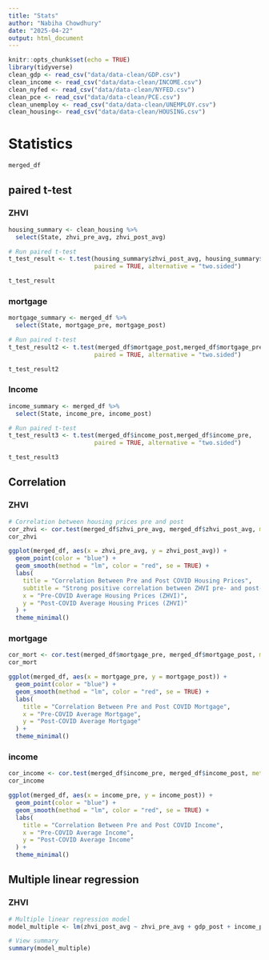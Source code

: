 ```yaml
---
title: "Stats"
author: "Nabiha Chowdhury"
date: "2025-04-22"
output: html_document
---
```


```r
knitr::opts_chunk$set(echo = TRUE)
library(tidyverse)
clean_gdp <- read_csv("data/data-clean/GDP.csv")
clean_income <- read_csv("data/data-clean/INCOME.csv")
clean_nyfed <- read_csv("data/data-clean/NYFED.csv")
clean_pce <- read_csv("data/data-clean/PCE.csv")
clean_unemploy <- read_csv("data/data-clean/UNEMPLOY.csv")
clean_housing<- read_csv("data/data-clean/HOUSING.csv")
```

# Statistics

```r
merged_df
```

## paired t-test

### ZHVI

```r

housing_summary <- clean_housing %>%
  select(State, zhvi_pre_avg, zhvi_post_avg)

# Run paired t-test 
t_test_result <- t.test(housing_summary$zhvi_post_avg, housing_summary$zhvi_pre_avg, 
                        paired = TRUE, alternative = "two.sided")

t_test_result
```

### mortgage

```r
mortgage_summary <- merged_df %>%
  select(State, mortgage_pre, mortgage_post)

# Run paired t-test 
t_test_result2 <- t.test(merged_df$mortgage_post,merged_df$mortgage_pre, 
                        paired = TRUE, alternative = "two.sided")

t_test_result2
```

### Income

```r
income_summary <- merged_df %>%
  select(State, income_pre, income_post)

# Run paired t-test 
t_test_result3 <- t.test(merged_df$income_post,merged_df$income_pre, 
                        paired = TRUE, alternative = "two.sided")

t_test_result3
```

## Correlation

### ZHVI

```r
# Correlation between housing prices pre and post
cor_zhvi <- cor.test(merged_df$zhvi_pre_avg, merged_df$zhvi_post_avg, method = "pearson")
cor_zhvi

ggplot(merged_df, aes(x = zhvi_pre_avg, y = zhvi_post_avg)) +
  geom_point(color = "blue") + 
  geom_smooth(method = "lm", color = "red", se = TRUE) + 
  labs(
    title = "Correlation Between Pre and Post COVID Housing Prices",
    subtitle = "Strong positive correlation between ZHVI pre- and post-pandemic",
    x = "Pre-COVID Average Housing Prices (ZHVI)",
    y = "Post-COVID Average Housing Prices (ZHVI)"
  ) +
  theme_minimal()
```

### mortgage

```r
cor_mort <- cor.test(merged_df$mortgage_pre, merged_df$mortgage_post, method = "pearson")
cor_mort

ggplot(merged_df, aes(x = mortgage_pre, y = mortgage_post)) +
  geom_point(color = "blue") + 
  geom_smooth(method = "lm", color = "red", se = TRUE) + 
  labs(
    title = "Correlation Between Pre and Post COVID Mortgage",
    x = "Pre-COVID Average Mortgage",
    y = "Post-COVID Average Mortgage"
  ) +
  theme_minimal()
```

### income

```r
cor_income <- cor.test(merged_df$income_pre, merged_df$income_post, method = "pearson")
cor_income

ggplot(merged_df, aes(x = income_pre, y = income_post)) +
  geom_point(color = "blue") + 
  geom_smooth(method = "lm", color = "red", se = TRUE) + 
  labs(
    title = "Correlation Between Pre and Post COVID Income",
    x = "Pre-COVID Average Income",
    y = "Post-COVID Average Income"
  ) +
  theme_minimal()
```

## Multiple linear regression

### ZHVI

```r
# Multiple linear regression model
model_multiple <- lm(zhvi_post_avg ~ zhvi_pre_avg + gdp_post + income_post + population_post, data = merged_df)

# View summary
summary(model_multiple)
```
